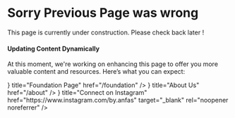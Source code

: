 
# Sorry Previous Page was wrong

<Callout emoji="🚧">
  This page is currently under construction. Please check back later !
</Callout>

#### Updating Content Dynamically
At this moment, we're working on enhancing this page to offer you more valuable content and resources. Here’s what you can expect:

<Cards>
  <Card 
    icon={<CardsIcon />} 
    title="Foundation Page" 
    href="/foundation" 
  />
  <Card 
    icon={<WarningIcon />} 
    title="About Us" 
    href="/about" 
  />
  <Card 
    icon={<OneIcon />} 
    title="Connect on Instagram" 
    href="https://www.instagram.com/by.anfas" 
    target="_blank" 
    rel="noopener noreferrer"
  />
</Cards>
